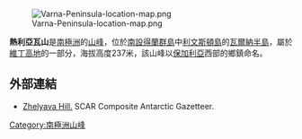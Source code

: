 {{no footnotes|time=2013-10-29T01:45:46+00:00}}
[[Image:Varna-Peninsula-location-map.png|thumb]]

'''熱利亞瓦山'''是[[南極洲|南極洲]]的[[山峰|山峰]]，位於[[南設得蘭群島|南設得蘭群島]]中[[利文斯頓島|利文斯頓島]]的[[瓦爾納半島|瓦爾納半島]]，屬於[[維丁高地|維丁高地]]的一部分，海拔高度237米，該山峰以[[保加利亞|保加利亞]]西部的鄉鎮命名。

==外部連結==
* [https://data.aad.gov.au/aadc/gaz/scar/display_name.cfm?gaz_id=137431 Zhelyava Hill.] SCAR Composite Antarctic Gazetteer.

{{Antarctica-geo-stub}}
[[Category:南極洲山峰|Category:南極洲山峰]]